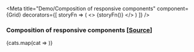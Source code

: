 
<Meta
  title="Demo/Composition of responsive components"
  component={Grid}
  decorators={[
    storyFn => (
      <>
        <Sprites />
        {storyFn()}
      </>
    )
  ]}
/>

### Composition of responsive components [[Source](https://github.com/mdingena/react-breakpoints-demo/tree/master/src/Grid)]

<Story name="Grid">
  <Resizer init='240px'>
    <Grid>
      {cats.map(cat => <ItemCard key={cat.title} {...cat} />)}
    </Grid>
  </Resizer>
</Story>
